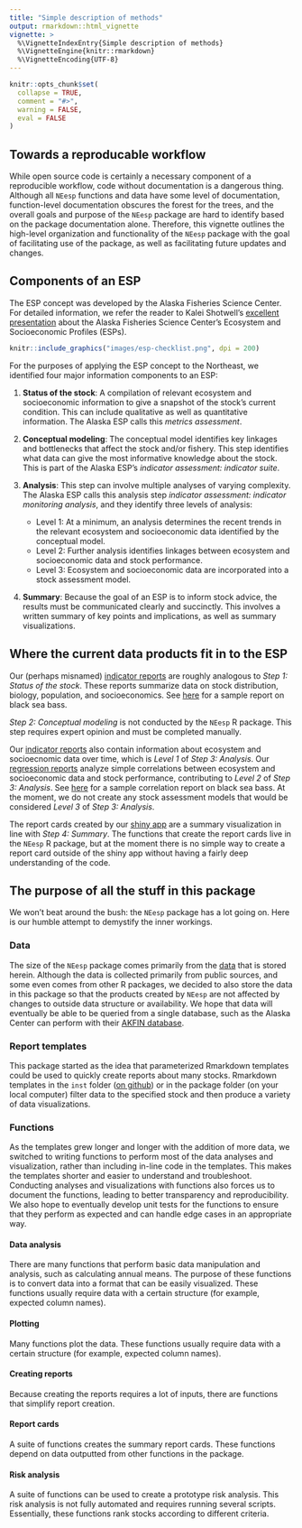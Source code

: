 ```yaml
---
title: "Simple description of methods"
output: rmarkdown::html_vignette
vignette: >
  %\VignetteIndexEntry{Simple description of methods}
  %\VignetteEngine{knitr::rmarkdown}
  %\VignetteEncoding{UTF-8}
---
```


```r
knitr::opts_chunk$set(
  collapse = TRUE,
  comment = "#>",
  warning = FALSE,
  eval = FALSE
)
```

## Towards a reproducable workflow

While open source code is certainly a necessary component of a reproducible workflow, code without documentation is a dangerous thing. Although all `NEesp` functions and data have some level of documentation, function-level documentation obscures the forest for the trees, and the overall goals and purpose of the `NEesp` package are hard to identify based on the package documentation alone. Therefore, this vignette outlines the high-level organization and functionality of the `NEesp` package with the goal of facilitating use of the package, as well as facilitating future updates and changes. 

## Components of an ESP

The ESP concept was developed by the Alaska Fisheries Science Center. For detailed information, we refer the reader to Kalei Shotwell's [excellent presentation](https://www.youtube.com/watch?v=kYi1SAI-Xtk) about the Alaska Fisheries Science Center's Ecosystem and Socioeconomic Profiles (ESPs).

```r
knitr::include_graphics("images/esp-checklist.png", dpi = 200)
```

For the purposes of applying the ESP concept to the Northeast, we identified four major information components to an ESP:

1. **Status of the stock**: A compilation of relevant ecosystem and socioeconomic information to give a snapshot of the stock's current condition. This can include qualitative as well as quantitative information. The Alaska ESP calls this *metrics assessment*.

2. **Conceptual modeling**: The conceptual model identifies key linkages and bottlenecks that affect the stock and/or fishery. This step identifies what data can give the most informative knowledge about the stock. This is part of the Alaska ESP's *indicator assessment: indicator suite*.

3. **Analysis**: This step can involve multiple analyses of varying complexity. The Alaska ESP calls this analysis step *indicator assessment: indicator monitoring analysis*, and they identify three levels of analysis:
    - Level 1: At a minimum, an analysis determines the recent trends in the relevant ecosystem and socioeconomic data identified by the conceptual model. 
    - Level 2: Further analysis identifies linkages between ecosystem and socioeconomic data and stock performance. 
    - Level 3: Ecosystem and socioeconomic data are incorporated into a stock assessment model.

4. **Summary**: Because the goal of an ESP is to inform stock advice, the results must be communicated clearly and succinctly. This involves a written summary of key points and implications, as well as summary visualizations.

## Where the current data products fit in to the ESP

Our (perhaps misnamed) [indicator reports](https://noaa-edab.github.io/NEesp/articles/install-and-use-package.html#indicator-reports-1) are roughly analogous to *Step 1: Status of the stock*. These reports summarize data on stock distribution, biology, population, and socioeconomics. See [here](https://noaa-edab.github.io/ESP_docs/Reports/Black%20sea%20bass/index) for a sample report on black sea bass. 

*Step 2: Conceptual modeling* is not conducted by the `NEesp` R package. This step requires expert opinion and must be completed manually.

Our [indicator reports](https://noaa-edab.github.io/NEesp/articles/install-and-use-package.html#indicator-reports-1) also contain information about ecosystem and socioecnomic data over time, which is *Level 1* of *Step 3: Analysis*. Our [regression reports](https://noaa-edab.github.io/NEesp/articles/install-and-use-package.html#regression-reports-1) analyze simple correlations between ecosystem and socioeconomic data and stock performance, contributing to *Level 2* of *Step 3: Analysis*. See [here](https://noaa-edab.github.io/ESP_docs/Regression_reports/zero_lag/Black_sea_bass_Mid_MAB/black-sea-bass) for a sample correlation report on black sea bass. At the moment, we do not create any stock assessment models that would be considered *Level 3* of *Step 3: Analysis*. 

The report cards created by our [shiny app](https://github.com/NOAA-EDAB/NEespShiny) are a summary visualization in line with *Step 4: Summary*. The functions that create the report cards live in the `NEesp` R package, but at the moment there is no simple way to create a report card outside of the shiny app without having a fairly deep understanding of the code.

## The purpose of all the stuff in this package

We won't beat around the bush: the `NEesp` package has a lot going on. Here is our humble attempt to demystify the inner workings.

### Data

The size of the `NEesp` package comes primarily from the [data](https://noaa-edab.github.io/NEesp/reference/index.html#section-data) that is stored herein. Although the data is collected primarily from public sources, and some even comes from other R packages, we decided to also store the data in this package so that the products created by `NEesp` are not affected by changes to outside data structure or availability. We hope that data will eventually be able to be queried from a single database, such as the Alaska Center can perform with their [AKFIN database](https://www.fisheries.noaa.gov/inport/organization/AKFIN).

### Report templates

This package started as the idea that parameterized Rmarkdown templates could be used to quickly create reports about many stocks. Rmarkdown templates in the `inst` folder ([on github](https://github.com/NOAA-EDAB/NEesp/tree/dev/inst)) or in the package folder (on your local computer) filter data to the specified stock and then produce a variety of data visualizations. 

### Functions

As the templates grew longer and longer with the addition of more data, we switched to writing functions to perform most of the data analyses and visualization, rather than including in-line code in the templates. This makes the templates shorter and easier to understand and troubleshoot. Conducting analyses and visualizations with functions also forces us to document the functions, leading to better transparency and reproducibility. We also hope to eventually develop unit tests for the functions to ensure that they perform as expected and can handle edge cases in an appropriate way.

#### Data analysis

There are many functions that perform basic data manipulation and analysis, such as calculating annual means. The purpose of these functions is to convert data into a format that can be easily visualized. These functions usually require data with a certain structure (for example, expected column names).

#### Plotting

Many functions plot the data. These functions usually require data with a certain structure (for example, expected column names).

#### Creating reports

Because creating the reports requires a lot of inputs, there are functions that simplify report creation.

#### Report cards

A suite of functions creates the summary report cards. These functions depend on data outputted from other functions in the package.

#### Risk analysis

A suite of functions can be used to create a prototype risk analysis. This risk analysis is not fully automated and requires running several scripts. Essentially, these functions rank stocks according to different criteria.
